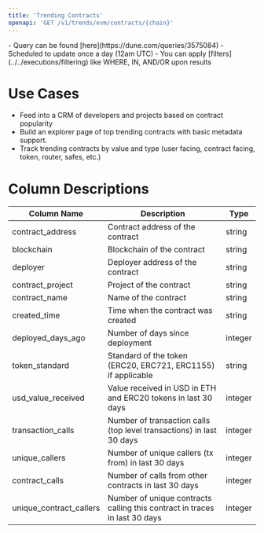 ```yaml
---
title: 'Trending Contracts'
openapi: 'GET /v1/trends/evm/contracts/{chain}'
---
```


<Note>
- Query can be found [here](https://dune.com/queries/3575084)
- Scheduled to update once a day (12am UTC)
- You can apply [filters](../../executions/filtering) like WHERE, IN, AND/OR upon results
</Note>

# Use Cases

- Feed into a CRM of developers and projects based on contract popularity
- Build an explorer page of top trending contracts with basic metadata support.
- Track trending contracts by value and type (user facing, contract facing, token, router, safes, etc.)

# Column Descriptions

| Column Name              | Description                     | Type                   |
|--------------------------|---------------------------------|------------------------|
| contract_address         | Contract address of the contract         | string                 |
| blockchain               | Blockchain of the contract      | string                 |
| deployer                 | Deployer address of the contract        | string                 |
| contract_project         | Project of the contract         | string                 |
| contract_name            | Name of the contract             | string                 |
| created_time             | Time when the contract was created | string              |
| deployed_days_ago        | Number of days since deployment | integer                |
| token_standard           | Standard of the token (ERC20, ERC721, ERC1155) if applicable | string                 |
| usd_value_received       | Value received in USD in ETH and ERC20 tokens in last 30 days   | integer                 |
| transaction_calls        | Number of transaction calls (top level transactions) in last 30 days   | integer                |
| unique_callers           | Number of unique callers (tx from) in last 30 days     | integer                |
| contract_calls           | Number of calls from other contracts in last 30 days     | integer                |
| unique_contract_callers  | Number of unique contracts calling this contract in traces in last 30 days | integer                |